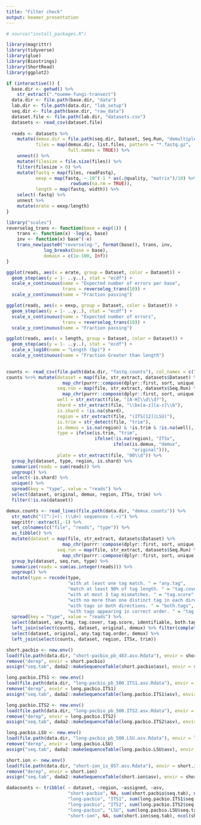 ```yaml
---
title: "Filter check"
output: beamer_presentation
---
```


```r
# source("install_packages.R")

library(magrittr)
library(tidyverse)
library(glue)
library(Biostrings)
library(ShortRead)
library(ggplot2)

if (interactive()) {
  base.dir <- getwd() %>%
    str_extract(".*oueme-fungi-transect")
  data.dir <- file.path(base.dir, "data")
  lab.dir <- file.path(data.dir, "lab_setup")
  seq.dir <- file.path(base.dir, "raw_data")
  dataset.file <- file.path(lab.dir, "datasets.csv")
  datasets <- read_csv(dataset.file)
  
  reads <- datasets %>%
    mutate(demux.dir = file.path(seq.dir, Dataset, Seq.Run, "demultiplex"),
           files = map(demux.dir, list.files, pattern = "*.fastq.gz",
                       full.names = TRUE)) %>%
    unnest() %>%
    mutate(filesize = file.size(files)) %>%
    filter(filesize > 0) %>%
    mutate(fastq = map(files, readFastq),
           eexp = map(fastq, ~ 10^(-1 * as(.@quality, "matrix")/10) %>%
                        rowSums(na.rm = TRUE)),
           length = map(fastq, width)) %>%
    select(-fastq) %>%
    unnest %>%
    mutate(erate = eexp/length)
}
```

```r
library("scales")
reverselog_trans <- function(base = exp(1)) {
    trans <- function(x) -log(x, base)
    inv <- function(x) base^(-x)
    trans_new(paste0("reverselog-", format(base)), trans, inv, 
              log_breaks(base = base), 
              domain = c(1e-100, Inf))
}

ggplot(reads, aes(x = erate, group = Dataset, color = Dataset)) +
  geom_step(aes(y = 1- ..y..), stat = "ecdf") +
  scale_x_continuous(name = "Expected number of errors per base",
                     trans = reverselog_trans(10)) +
  scale_y_continuous(name = "Fraction passing")

ggplot(reads, aes(x = eexp, group = Dataset, color = Dataset)) +
  geom_step(aes(y = 1- ..y..), stat = "ecdf") +
  scale_x_continuous(name = "Expected number of errors",
                     trans = reverselog_trans(10)) +
  scale_y_continuous(name = "Fraction passing")

ggplot(reads, aes(x = length, group = Dataset, color = Dataset)) +
  geom_step(aes(y = 1- ..y..), stat = "ecdf") +
  scale_x_log10(name = "Length (bp)") +
  scale_y_continuous(name = "Fraction Greater than length")
  
```
```r
counts <- read_csv(file.path(data.dir, "fastq.counts"), col_names = c("file", "reads"))
counts %<>% mutate(dataset = map(file, str_extract, datasets$Dataset) %>%
                     map_chr(purrr::compose(dplyr::first, sort, unique)),
                   seq.run = map(file, str_extract, datasets$Seq.Run) %>%
                     map_chr(purrr::compose(dplyr::first, sort, unique)),
                   well = str_extract(file, "[A-H]\\d\\d?"),
                   shard = str_extract(file, "\\bx[a-z][a-z]\\b"),
                   is.shard = !is.na(shard),
                   region = str_extract(file, "(ITS[12]|LSU)"),
                   is.trim = str_detect(file, "trim"),
                   is.demux = is.na(region) & !is.trim & !is.na(well),
                   type = ifelse(is.trim, "trim",
                                 ifelse(!is.na(region), "ITSx",
                                        ifelse(is.demux, "demux",
                                               "original"))),
                   plate = str_extract(file, "00\\d")) %>%
  group_by(dataset, type, region, is.shard) %>%
  summarize(reads = sum(reads)) %>%
  ungroup() %>%
  select(-is.shard) %>%
  unique() %>%
  spread(key = "type", value = "reads") %>%
  select(dataset, original, demux, region, ITSx, trim) %>%
  filter(!is.na(dataset))

demux.counts <- read_lines(file.path(data.dir, "demux.counts")) %>%
  str_match("([^:]+): (\\d+) sequences (.+)") %>%
  magrittr::extract(,-1) %>%
  set_colnames(c("file", "reads", "type")) %>%
  as_tibble() %>%
  mutate(dataset = map(file, str_extract, datasets$Dataset) %>%
                     map_chr(purrr::compose(dplyr::first, sort, unique)),
                   seq.run = map(file, str_extract, datasets$Seq.Run) %>%
                     map_chr(purrr::compose(dplyr::first, sort, unique))) %>%
  group_by(dataset, seq.run, type) %>%
  summarize(reads = sum(as.integer(reads))) %>%
  ungroup() %>%
  mutate(type = recode(type,
                       "with at least one tag match. " = "any.tag",
                       "match at least 90% of tag length. " = "tag.cover",
                       "with at most 3 tag mismatches. " = "tag.score",
                       "with no more than one distinct tag in each direction. " = "identifiable",
                       "with tags in both directions. " = "both.tags",
                       "with tags appearing in correct order. " = "tag.order")) %>%
  spread(key = "type", value = "reads") %>%
  select(dataset, any.tag, tag.cover, tag.score, identifiable, both.tags, tag.order) %>%
  left_join(select(counts, dataset, original, demux) %>% filter(complete.cases(.))) %>%
  select(dataset, original, any.tag:tag.order, demux) %>%
  left_join(select(counts, dataset, region, ITSx, trim))

short.pacbio <- new.env()
load(file.path(data.dir, "short-pacbio_pb_483.asv.Rdata"), envir = short.pacbio)
remove("derep", envir = short.pacbio)
assign("seq.tab", dada2::makeSequenceTable(short.pacbio$asv), envir = short.pacbio)

long.pacbio.ITS1 <- new.env()
load(file.path(data.dir, "long-pacbio_pb_500.ITS1.asv.Rdata"), envir = long.pacbio.ITS1)
remove("derep", envir = long.pacbio.ITS1)
assign("seq.tab", dada2::makeSequenceTable(long.pacbio.ITS1$asv), envir = long.pacbio.ITS1)

long.pacbio.ITS2 <- new.env()
load(file.path(data.dir, "long-pacbio_pb_500.ITS2.asv.Rdata"), envir = long.pacbio.ITS2)
remove("derep", envir = long.pacbio.ITS2)
assign("seq.tab", dada2::makeSequenceTable(long.pacbio.ITS2$asv), envir = long.pacbio.ITS2)

long.pacbio.LSU <- new.env()
load(file.path(data.dir, "long-pacbio_pb_500.LSU.asv.Rdata"), envir = long.pacbio.LSU)
remove("derep", envir = long.pacbio.LSU)
assign("seq.tab", dada2::makeSequenceTable(long.pacbio.LSU$asv), envir = long.pacbio.LSU)

short.ion <- new.env()
load(file.path(data.dir, "short-ion_is_057.asv.Rdata"), envir = short.ion)
remove("derep", envir = short.ion)
assign("seq.tab", dada2::makeSequenceTable(short.ion$asv), envir = short.ion)

dadacounts <- tribble( ~ dataset, ~region, ~assigned, ~asv,
                       "short-pacbio", NA, sum(short.pacbio$seq.tab), ncol(short.pacbio$seq.tab),
                       "long-pacbio", "ITS1", sum(long.pacbio.ITS1$seq.tab), ncol(long.pacbio.ITS1$seq.tab),
                       "long-pacbio", "ITS2", sum(long.pacbio.ITS2$seq.tab), ncol(long.pacbio.ITS2$seq.tab),
                       "long-pacbio", "LSU", sum(long.pacbio.LSU$seq.tab), ncol(long.pacbio.LSU$seq.tab),
                       "short-ion", NA, sum(short.ion$seq.tab), ncol(short.ion$seq.tab))
```

